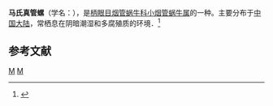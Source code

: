 {{Speciesbox
| taxon = Euphaedusa marteli
| binomial_authority = (Dautzenberg, 1914)
}}
'''马氏真管螺'''（学名：''{{lang|la|Euphaedusa marteli}}''），是[[柄眼目|柄眼目]][[烟管蜗牛科|烟管蜗牛科]][[小烟管蜗牛属|小烟管蜗牛属]]的一种。主要分布于[[中国大陆|中国大陆]]，常栖息在阴暗潮湿和多腐殖质的环境．<ref>{{cite web|url=http://shell.sinica.edu.tw/chinese/shellbase_detail.php?science_no=5938|title=国际贝库：马氏真管螺|publisher=台湾贝类资料库|accessdate=2009-08-11}}</ref>

== 参考文献 ==
{{reflist}}
{{taxonbar}}
[[Category:_1914年描述的动物|M]]
[[Category:小烟管蜗牛属|M]]